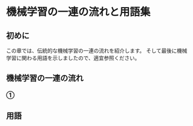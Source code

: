 # 機械学習の一連の流れと用語集

## 初めに

この章では、伝統的な機械学習の一連の流れを紹介します。
そして最後に機械学習に関わる用語を示しましたので、適宜参照ください。

## 機械学習の一連の流れ

### ①

## 用語